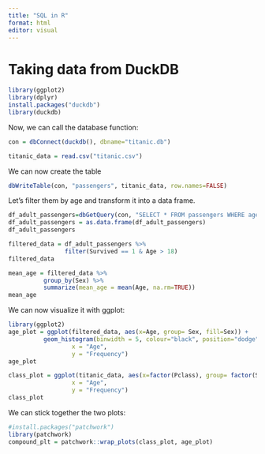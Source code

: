 ```yaml
---
title: "SQL in R"
format: html
editor: visual
---
```


# Taking data from DuckDB

```r
library(ggplot2)
library(dplyr)
install.packages("duckdb")
library(duckdb)
```
Now, we can call the database function:
```r
con = dbConnect(duckdb(), dbname="titanic.db")

titanic_data = read.csv("titanic.csv")
```
We can now create the table
```r
dbWriteTable(con, "passengers", titanic_data, row.names=FALSE)
```
Let's filter them by age and transform it into a data frame.
```r
df_adult_passengers=dbGetQuery(con, "SELECT * FROM passengers WHERE age > 18")
df_adult_passengers = as.data.frame(df_adult_passengers)
df_adult_passengers
```
```r
filtered_data = df_adult_passengers %>% 
                filter(Survived == 1 & Age > 18)
filtered_data
```
```r
mean_age = filtered_data %>% 
          group_by(Sex) %>% 
          summarize(mean_age = mean(Age, na.rm=TRUE))
mean_age
```

We can now visualize it with ggplot:
```r
library(ggplot2)
age_plot = ggplot(filtered_data, aes(x=Age, group= Sex, fill=Sex)) + 
          geom_histogram(binwidth = 5, colour="black", position="dodge")+ labs(title = "Age distribution by sex of Surviving Passengers over 18",
                  x = "Age",
                  y = "Frequency")
age_plot
```
```r
class_plot = ggplot(titanic_data, aes(x=factor(Pclass), group= factor(Survived), fill=factor(Survived))) + geom_bar(colour="black", position="dodge")+ labs(title = "Age distribution by sex of Surviving Passengers over 18",
                  x = "Age",
                  y = "Frequency")
class_plot
```

We can stick together the two plots:
```r
#install.packages("patchwork")
library(patchwork)
compound_plt = patchwork::wrap_plots(class_plot, age_plot)
```

